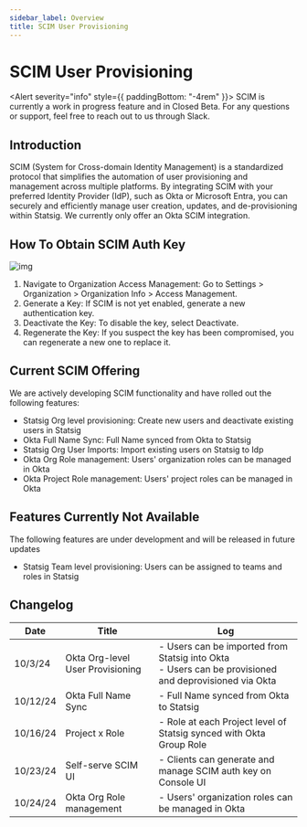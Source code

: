 ```yaml
---
sidebar_label: Overview
title: SCIM User Provisioning
---
```



# SCIM User Provisioning

<Alert severity="info" style={{ paddingBottom: "-4rem" }}>
  <AlertTitle>
    SCIM is currently a work in progress feature and in Closed Beta.
  </AlertTitle>
  For any questions or support, feel free to reach out to us through Slack.
</Alert>

## Introduction

SCIM (System for Cross-domain Identity Management) is a standardized protocol that simplifies the automation of user provisioning and management across multiple platforms.
By integrating SCIM with your preferred Identity Provider (IdP), such as Okta or Microsoft Entra,
you can securely and efficiently manage user creation, updates, and de-provisioning within Statsig.
We currently only offer an Okta SCIM integration.

## How To Obtain SCIM Auth Key

![img](/img/okta_scim_steps/scim-access.png)

1. Navigate to Organization Access Management:
Go to Settings > Organization > Organization Info > Access Management.
2. Generate a Key:
If SCIM is not yet enabled, generate a new authentication key.
3. Deactivate the Key:
To disable the key, select Deactivate.
4. Regenerate the Key:
If you suspect the key has been compromised, you can regenerate a new one to replace it.



## Current SCIM Offering

We are actively developing SCIM functionality and have rolled out the following features:

- Statsig Org level provisioning: Create new users and deactivate existing users in Statsig
- Okta Full Name Sync: Full Name synced from Okta to Statsig
- Statsig Org User Imports: Import existing users on Statsig to Idp
- Okta Org Role management: Users' organization roles can be managed in Okta
- Okta Project Role management: Users' project roles can be managed in Okta

## Features Currently Not Available

The following features are under development and will be released in future updates

- Statsig Team level provisioning: Users can be assigned to teams and roles in Statsig

## Changelog

| Date     | Title                            | Log                                                                                                      |
| -------- | -------------------------------- | -------------------------------------------------------------------------------------------------------- |
| 10/3/24  | Okta Org-level User Provisioning | - Users can be imported from Statsig into Okta<br/>- Users can be provisioned and deprovisioned via Okta |
| 10/12/24 | Okta Full Name Sync              | - Full Name synced from Okta to Statsig                                                                  |
| 10/16/24 | Project x Role                   | - Role at each Project level of Statsig synced with Okta Group Role                                      |
| 10/23/24 | Self-serve SCIM UI               | - Clients can generate and manage SCIM auth key on Console UI                                            |
| 10/24/24 | Okta Org Role management         | - Users' organization roles can be managed in Okta                                                       |

